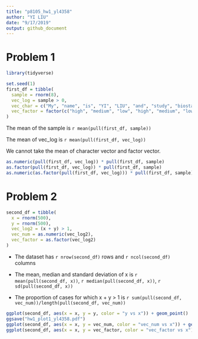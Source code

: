 ```yaml
---
title: "p8105_hw1_yl4358"
author: "YI LIU"
date: "9/17/2019"
output: github_document
---
```


# Problem 1

```r
library(tidyverse)

set.seed(1)
first_df = tibble(
  sample = rnorm(8),
  vec_log = sample > 0,
  vec_char = c("My", "name", "is", "YI", "LIU", "and", "study", "biostatistics"),
  vec_factor = factor(c("high", "medium", "low", "high", "medium", "low", "low", "low"))
)

```

The mean of the sample is `r mean(pull(first_df, sample))`

The mean of vec_log is `r mean(pull(first_df, vec_log))`

We cannot take the mean of character vector and factor vector.


```r
as.numeric(pull(first_df, vec_log)) * pull(first_df, sample)
as.factor(pull(first_df, vec_log)) * pull(first_df, sample)
as.numeric(as.factor(pull(first_df, vec_log))) * pull(first_df, sample)

```


# Problem 2

```r
second_df = tibble(
  x = rnorm(500),
  y = rnorm(500),
  vec_log2 = (x + y) > 1,
  vec_num = as.numeric(vec_log2),
  vec_factor = as.factor(vec_log2)
)

```

* The dataset has `r nrow(second_df)` rows and `r ncol(second_df)` columns

* The mean, median and standard deviation of x is `r mean(pull(second_df, x))`, `r median(pull(second_df, x))`, `r sd(pull(second_df, x))`

* The proportion of cases for which x + y > 1 is `r sum(pull(second_df, vec_num))/length(pull(second_df, vec_num))`


```r
ggplot(second_df, aes(x = x, y = y, color = "y vs x")) + geom_point()
ggsave("hw1_plot1_yl4358.pdf")
ggplot(second_df, aes(x = x, y = vec_num, color = "vec_num vs x")) + geom_point()
ggplot(second_df, aes(x = x, y = vec_factor, color = "vec_factor vs x")) + geom_point()
```






